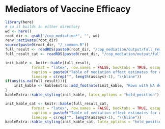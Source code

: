# Mediators of Vaccine Efficacy {#cop-mediators}

```r
library(here)
# so it builds in either directory
wd <- here()
root_dir <- gsub("/cop_mediation*", "", wd)
renv::activate(root_dir)
source(paste0(root_dir, "/_common.R"))
full_result <- readRDS(paste0(root_dir, "/cop_mediation/output/full_result.rds"))
full_result_cat <- readRDS(paste0(root_dir, "/cop_mediation/output/full_result_cat.rds"))
```

```r
init_kable <- knitr::kable(full_result, 
            format = "latex", row.names = FALSE, booktabs = TRUE, escape = FALSE,
            caption = paste0("Table of mediation effect estimates for quantitative markers with 95\\% confidence intervals."),
            linesep = c(rep("", length(assays)-1), "\\hline"))
if(any(is.na(full_result))){
	init_kable <- kableExtra::add_footnote(init_kable, "Rows with NA denote insufficient overlap in distribution of assay between vaccinated and control participants.")
}
kableExtra::kable_styling(init_kable, latex_options = "hold_position")
```

```r
init_kable_cat <- knitr::kable(full_result_cat, 
            format = "latex", row.names = FALSE, booktabs = TRUE, escape = FALSE,
            caption = paste0("Table of mediation effect estimates for quantitative markers with 95\\% confidence intervals."),
            linesep = c(rep("", length(assays)-1), "\\hline"))
kableExtra::kable_styling(init_kable_cat, latex_options = "hold_position")
```
